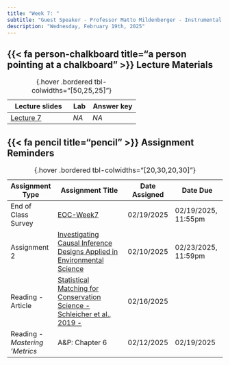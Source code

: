 ```yaml
---
title: "Week 7: "
subtitle: "Guest Speaker - Professor Matto Mildenberger - Instrumental Variables"
description: "Wednesday, February 19th, 2025"
---
```



## {{< fa person-chalkboard title="a person pointing at a chalkboard" >}} Lecture Materials {#lecture-materials}

| Lecture slides | Lab | Answer key |
|----------------|-----|------------|
| [Lecture 7](https://drive.google.com/file/d/1KHsf4Z9qaeKuyn2LdqdRKDnRG2h1I8fr/view?usp=sharing){target="_blank"} | *NA* | *NA* |

: {.hover .bordered tbl-colwidths="[50,25,25]"} 


## {{< fa pencil title="pencil" >}} Assignment Reminders {#assignment-reminders}

| Assignment Type | Assignment Title                              | Date Assigned  | Date Due                   |
|-----------------|-----------------------------------------------|----------------|----------------------------|
| End of Class Survey | [EOC-Week7](https://forms.gle/9UN1nPNJkuChG6tX6){target="_blank"} | 02/19/2025 | 02/19/2025, 11:55pm |
| Assignment 2 | [Investigating Causal Inference Designs Applied in Environmental Science](https://docs.google.com/document/d/1c3RtddoEN-nXRerAWp4IgBvtw5zZyuBeezjmM3VM-QY/edit?usp=sharing){target="_blank"} | 02/10/2025 | 02/23/2025, 11:59pm |
| Reading - Article | [Statistical Matching for Conservation Science - Schleicher et al., 2019 - ](https://drive.google.com/file/d/1WHszJRSS4ntpq2cYi4SoWYfaFu6bYPja/view?usp=sharing){target="_blank"} | 02/16/2025 | 
| Reading - *Mastering 'Metrics*  | A&P: Chapter 6     | 02/12/2025 | 02/19/2025 |

: {.hover .bordered tbl-colwidths="[20,30,20,30]"} 


